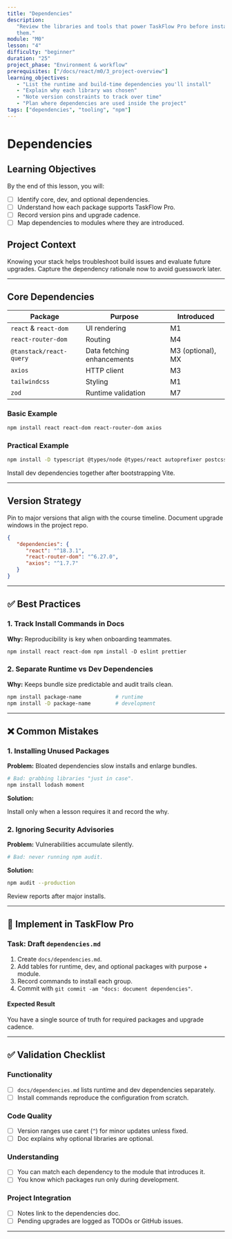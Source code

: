 ```yaml
---
title: "Dependencies"
description:
   "Review the libraries and tools that power TaskFlow Pro before installing
   them."
module: "M0"
lesson: "4"
difficulty: "beginner"
duration: "25"
project_phase: "Environment & workflow"
prerequisites: ["/docs/react/m0/3_project-overview"]
learning_objectives:
   - "List the runtime and build-time dependencies you'll install"
   - "Explain why each library was chosen"
   - "Note version constraints to track over time"
   - "Plan where dependencies are used inside the project"
tags: ["dependencies", "tooling", "npm"]
---
```


# Dependencies

## Learning Objectives

By the end of this lesson, you will:

-  [ ] Identify core, dev, and optional dependencies.
-  [ ] Understand how each package supports TaskFlow Pro.
-  [ ] Record version pins and upgrade cadence.
-  [ ] Map dependencies to modules where they are introduced.

## Project Context

Knowing your stack helps troubleshoot build issues and evaluate future upgrades.
Capture the dependency rationale now to avoid guesswork later.

---

## Core Dependencies

| Package                 | Purpose                    | Introduced        |
| ----------------------- | -------------------------- | ----------------- |
| `react` & `react-dom`   | UI rendering               | M1                |
| `react-router-dom`      | Routing                    | M4                |
| `@tanstack/react-query` | Data fetching enhancements | M3 (optional), MX |
| `axios`                 | HTTP client                | M3                |
| `tailwindcss`           | Styling                    | M1                |
| `zod`                   | Runtime validation         | M7                |

### Basic Example

```bash
npm install react react-dom react-router-dom axios
```

### Practical Example

```bash
npm install -D typescript @types/node @types/react autoprefixer postcss tailwindcss eslint prettier
```

Install dev dependencies together after bootstrapping Vite.

---

## Version Strategy

Pin to major versions that align with the course timeline. Document upgrade
windows in the project repo.

```json
{
   "dependencies": {
      "react": "^18.3.1",
      "react-router-dom": "^6.27.0",
      "axios": "^1.7.7"
   }
}
```

---

## ✅ Best Practices

### 1. Track Install Commands in Docs

**Why:** Reproducibility is key when onboarding teammates.

```md
npm install react react-dom npm install -D eslint prettier
```

### 2. Separate Runtime vs Dev Dependencies

**Why:** Keeps bundle size predictable and audit trails clean.

```bash
npm install package-name           # runtime
npm install -D package-name        # development
```

---

## ❌ Common Mistakes

### 1. Installing Unused Packages

**Problem:** Bloated dependencies slow installs and enlarge bundles.

```bash
# Bad: grabbing libraries "just in case".
npm install lodash moment
```

**Solution:**

Install only when a lesson requires it and record the why.

### 2. Ignoring Security Advisories

**Problem:** Vulnerabilities accumulate silently.

```bash
# Bad: never running npm audit.
```

**Solution:**

```bash
npm audit --production
```

Review reports after major installs.

---

## 🔨 Implement in TaskFlow Pro

### Task: Draft `dependencies.md`

1. Create `docs/dependencies.md`.
2. Add tables for runtime, dev, and optional packages with purpose + module.
3. Record commands to install each group.
4. Commit with `git commit -am "docs: document dependencies"`.

#### Expected Result

You have a single source of truth for required packages and upgrade cadence.

---

## ✅ Validation Checklist

### Functionality

-  [ ] `docs/dependencies.md` lists runtime and dev dependencies separately.
-  [ ] Install commands reproduce the configuration from scratch.

### Code Quality

-  [ ] Version ranges use caret (`^`) for minor updates unless fixed.
-  [ ] Doc explains why optional libraries are optional.

### Understanding

-  [ ] You can match each dependency to the module that introduces it.
-  [ ] You know which packages run only during development.

### Project Integration

-  [ ] Notes link to the dependencies doc.
-  [ ] Pending upgrades are logged as TODOs or GitHub issues.

---

